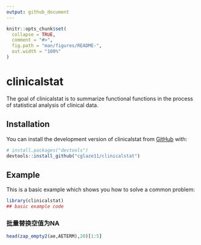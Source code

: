 ```yaml
---
output: github_document
---
```


<!-- README.md is generated from README.Rmd. Please edit that file -->

```r
knitr::opts_chunk$set(
  collapse = TRUE,
  comment = "#>",
  fig.path = "man/figures/README-",
  out.width = "100%"
)
```

# clinicalstat

<!-- badges: start -->
<!-- badges: end -->

The goal of clinicalstat is to summarize functional functions in the process of statistical analysis of clinical data.

## Installation

You can install the development version of clinicalstat from [GitHub](https://github.com/) with:

``` r
# install.packages("devtools")
devtools::install_github("cglaze11/clinicalstat")
```

## Example

This is a basic example which shows you how to solve a common problem:

```r
library(clinicalstat)
## basic example code
```

### 批量替换空值为NA

```r
head(zap_empty2(ae,AETERM),20)[1:5]
```

